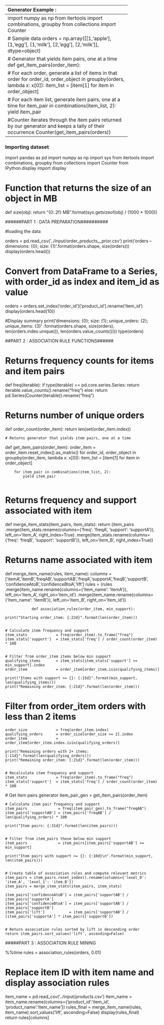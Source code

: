 --------------------------------------------------------
Generator Example :
--------------------------------------------------------
import numpy as np
from itertools import combinations, groupby
from collections import Counter

# Sample data
orders = np.array([[1,'apple'], [1,'egg'], [1,'milk'], [2,'egg'], [2,'milk']], dtype=object)

# Generator that yields item pairs, one at a time
def get_item_pairs(order_item):
    
    # For each order, generate a list of items in that order
    for order_id, order_object in groupby(orders, lambda x: x[0]):
        item_list = [item[1] for item in order_object]      
    
        # For each item list, generate item pairs, one at a time
        for item_pair in combinations(item_list, 2):
            yield item_pair              
            
 #Counter iterates through the item pairs returned by our generator and keeps a tally of their occurrence
Counter(get_item_pairs(orders))
----------------------------------------------------
### Importing dataset ###

import pandas as pd
import numpy as np
import sys
from itertools import combinations, groupby
from collections import Counter
from IPython.display import display

# Function that returns the size of an object in MB

def size(obj):
    return "{0:.2f} MB".format(sys.getsizeof(obj) / (1000 * 1000))

######PART 1 : DATA PREPARATION########## 

#loading the data

orders = pd.read_csv('../input/order_products__prior.csv')
print('orders -- dimensions: {0};   size: {1}'.format(orders.shape, size(orders)))
display(orders.head())

# Convert from DataFrame to a Series, with order_id as index and item_id as value

orders = orders.set_index('order_id')['product_id'].rename('item_id')
display(orders.head(10))

#Display summary 
print('dimensions: {0};   size: {1};   unique_orders: {2};   unique_items: {3}'
      .format(orders.shape, size(orders), len(orders.index.unique()), len(orders.value_counts())))
type(orders)

##PART 2 : ASSOCIATION RULE FUNCTIONS######

# Returns frequency counts for items and item pairs
def freq(iterable):
    if type(iterable) == pd.core.series.Series:
        return iterable.value_counts().rename("freq")
    else: 
        return pd.Series(Counter(iterable)).rename("freq")

    
# Returns number of unique orders
def order_count(order_item):
    return len(set(order_item.index))
    
    # Returns generator that yields item pairs, one at a time
def get_item_pairs(order_item):
    order_item = order_item.reset_index().as_matrix()
    for order_id, order_object in groupby(order_item, lambda x: x[0]):
        item_list = [item[1] for item in order_object]
              
        for item_pair in combinations(item_list, 2):
            yield item_pair
            

# Returns frequency and support associated with item
def merge_item_stats(item_pairs, item_stats):
    return (item_pairs
                .merge(item_stats.rename(columns={'freq': 'freqA', 'support': 'supportA'}), left_on='item_A', right_index=True)
                .merge(item_stats.rename(columns={'freq': 'freqB', 'support': 'supportB'}), left_on='item_B', right_index=True))

# Returns name associated with item
def merge_item_name(rules, item_name):
    columns = ['itemA','itemB','freqAB','supportAB','freqA','supportA','freqB','supportB', 
               'confidenceAtoB','confidenceBtoA','lift']
    rules = (rules
                .merge(item_name.rename(columns={'item_name': 'itemA'}), left_on='item_A', right_on='item_id')
                .merge(item_name.rename(columns={'item_name': 'itemB'}), left_on='item_B', right_on='item_id'))
                
                def association_rules(order_item, min_support):

    print("Starting order_item: {:22d}".format(len(order_item)))


    # Calculate item frequency and support
    item_stats             = freq(order_item).to_frame("freq")
    item_stats['support']  = item_stats['freq'] / order_count(order_item) * 100


    # Filter from order_item items below min support 
    qualifying_items       = item_stats[item_stats['support'] >= min_support].index
    order_item             = order_item[order_item.isin(qualifying_items)]

    print("Items with support >= {}: {:15d}".format(min_support, len(qualifying_items)))
    print("Remaining order_item: {:21d}".format(len(order_item)))

# Filter from order_item orders with less than 2 items
    order_size             = freq(order_item.index)
    qualifying_orders      = order_size[order_size >= 2].index
    order_item             = order_item[order_item.index.isin(qualifying_orders)]

    print("Remaining orders with 2+ items: {:11d}".format(len(qualifying_orders)))
    print("Remaining order_item: {:21d}".format(len(order_item)))


    # Recalculate item frequency and support
    item_stats             = freq(order_item).to_frame("freq")
    item_stats['support']  = item_stats['freq'] / order_count(order_item) * 100

 # Get item pairs generator
    item_pair_gen          = get_item_pairs(order_item)


    # Calculate item pair frequency and support
    item_pairs              = freq(item_pair_gen).to_frame("freqAB")
    item_pairs['supportAB'] = item_pairs['freqAB'] / len(qualifying_orders) * 100

    print("Item pairs: {:31d}".format(len(item_pairs)))


    # Filter from item_pairs those below min support
    item_pairs              = item_pairs[item_pairs['supportAB'] >= min_support]

    print("Item pairs with support >= {}: {:10d}\n".format(min_support, len(item_pairs)))


    # Create table of association rules and compute relevant metrics
    item_pairs = item_pairs.reset_index().rename(columns={'level_0': 'item_A', 'level_1': 'item_B'})
    item_pairs = merge_item_stats(item_pairs, item_stats)
    
    item_pairs['confidenceAtoB'] = item_pairs['supportAB'] / item_pairs['supportA']
    item_pairs['confidenceBtoA'] = item_pairs['supportAB'] / item_pairs['supportB']
    item_pairs['lift']           = item_pairs['supportAB'] / (item_pairs['supportA'] * item_pairs['supportB'])
    
    
    # Return association rules sorted by lift in descending order
    return item_pairs.sort_values('lift', ascending=False)
    
   #####PART 3 : ASSOCIATION RULE MINING

%%time
rules = association_rules(orders, 0.01)
                
# Replace item ID with item name and display association rules
item_name   = pd.read_csv('../input/products.csv')
item_name   = item_name.rename(columns={'product_id':'item_id', 'product_name':'item_name'})
rules_final = merge_item_name(rules, item_name).sort_values('lift', ascending=False)
display(rules_final)               
    return rules[columns] 
